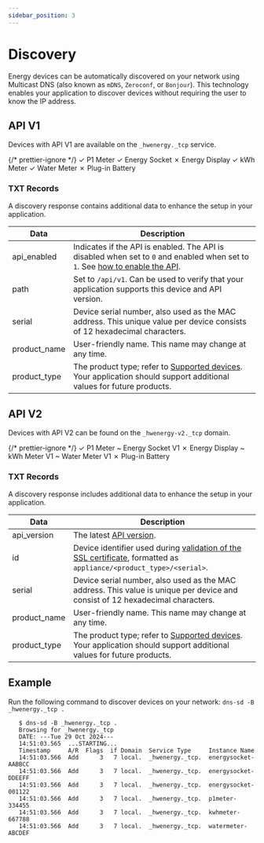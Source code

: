 ```yaml
---
sidebar_position: 3
---
```



# Discovery

Energy devices can be automatically discovered on your network using <Link to="https://datatracker.ietf.org/doc/html/rfc6762">Multicast DNS</Link> (also known as `mDNS`, `Zeroconf`, or `Bonjour`). This technology enables your application to discover devices without requiring the user to know the IP address.

## API V1

Devices with API V1 are available on the `_hwenergy._tcp` service.

{/* prettier-ignore */}
<Badge color='hw-green'>✓ P1 Meter</Badge>
<Badge color='hw-green'>✓ Energy Socket</Badge>
<Badge color='hw-red'>✗ Energy Display</Badge>
<Badge color='hw-green'>✓ kWh Meter</Badge>
<Badge color='hw-green'>✓ Water Meter</Badge>
<Badge color='hw-red'>✗ Plug-in Battery</Badge>

### TXT Records

A discovery response contains additional data to enhance the setup in your application.

| Data         | Description                                                                                                                                                                |
| ------------ | -------------------------------------------------------------------------------------------------------------------------------------------------------------------------- |
| api_enabled  | Indicates if the API is enabled. The API is disabled when set to `0` and enabled when set to `1`. See [how to enable the API](/docs/getting-started.mdx#enabling-the-api). |
| path         | Set to `/api/v1`. Can be used to verify that your application supports this device and API version.                                                                        |
| serial       | Device serial number, also used as the MAC address. This unique value per device consists of 12 hexadecimal characters.                                                    |
| product_name | User-friendly name. This name may change at any time.                                                                                                                      |
| product_type | The product type; refer to [Supported devices](/docs/getting-started#supported-devices). Your application should support additional values for future products.            |

## API V2

<PreliminaryWarning />

Devices with API V2 can be found on the `_hwenergy-v2._tcp` domain.

{/* prettier-ignore */}
<Badge color='hw-green'>✓ P1 Meter</Badge>
<Badge color='hw-orange'>~ Energy Socket <BadgeDetail href="#api-v1-_hwenergy_tcp">V1</BadgeDetail></Badge>
<Badge color='hw-red'>✗ Energy Display</Badge>
<Badge color='hw-orange'>~ kWh Meter <BadgeDetail href="#api-v1-_hwenergy_tcp">V1</BadgeDetail></Badge>
<Badge color='hw-orange'>~ Water Meter <BadgeDetail href="#api-v1-_hwenergy_tcp">V1</BadgeDetail></Badge>
<Badge color='hw-red'>✗ Plug-in Battery</Badge>

### TXT Records

A discovery response includes additional data to enhance the setup in your application.

| Data         | Description                                                                                                                                                     |
| ------------ | --------------------------------------------------------------------------------------------------------------------------------------------------------------- |
| api_version  | The latest [API version](/docs/versioning).                                                                                                                     |
| id           | Device identifier used during [validation of the SSL certificate](/docs/v2/authentication#https), formatted as `appliance/<product_type>/<serial>`.             |
| serial       | Device serial number, also used as the MAC address. This value is unique per device and consist of 12 hexadecimal characters.                                   |
| product_name | User-friendly name. This name may change at any time.                                                                                                           |
| product_type | The product type; refer to [Supported devices](/docs/getting-started#supported-devices). Your application should support additional values for future products. |

## Example

Run the following command to discover devices on your network: `dns-sd -B _hwenergy._tcp .`

```
   $ dns-sd -B _hwenergy._tcp .
   Browsing for _hwenergy._tcp
   DATE: ---Tue 29 Oct 2024---
   14:51:03.565  ...STARTING...
   Timestamp     A/R  Flags  if Domain  Service Type     Instance Name
   14:51:03.566  Add      3   7 local.  _hwenergy._tcp.  energysocket-AABBCC
   14:51:03.566  Add      3   7 local.  _hwenergy._tcp.  energysocket-DDEEFF
   14:51:03.566  Add      3   7 local.  _hwenergy._tcp.  energysocket-001122
   14:51:03.566  Add      3   7 local.  _hwenergy._tcp.  p1meter-334455
   14:51:03.566  Add      3   7 local.  _hwenergy._tcp.  kwhmeter-667788
   14:51:03.566  Add      3   7 local.  _hwenergy._tcp.  watermeter-ABCDEF
```
